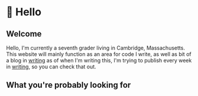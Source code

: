 
<Layout>

# 👋 Hello

## Welcome

Hello, I'm currently a seventh grader living in Cambridge, Massachusetts. This website will mainly function as an area for code I write, as well as bit of a blog in [writing](/writing/) as of when I'm writing this, I'm trying to publish every week in [writing](/writing/), so you can check that out. 

## What you're probably looking for

</Layout>